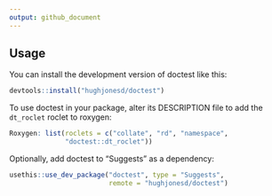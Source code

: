 ```yaml
---
output: github_document
---
```


## Usage

You can install the development version of doctest like this:

```r
devtools::install("hughjonesd/doctest")
```

To use doctest in your package, alter its DESCRIPTION file to add the 
`dt_roclet` roclet to roxygen:

```r
Roxygen: list(roclets = c("collate", "rd", "namespace", 
              "doctest::dt_roclet")) 
```
    
Optionally, add doctest to "Suggests" as a dependency:

```r
usethis::use_dev_package("doctest", type = "Suggests", 
                         remote = "hughjonesd/doctest")
```
